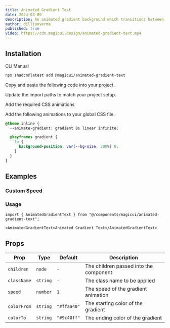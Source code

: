 ```yaml
---
title: Animated Gradient Text
date: 2024-04-09
description: An animated gradient background which transitions between colors for text.
author: dillionverma
published: true
video: https://cdn.magicui.design/animated-gradient-text.mp4
---
```


<ComponentPreview name="animated-gradient-text-demo" />

## Installation

<Tabs defaultValue="cli">

<TabsList>
  <TabsTrigger value="cli">CLI</TabsTrigger>
  <TabsTrigger value="manual">Manual</TabsTrigger>
</TabsList>
<TabsContent value="cli">

```bash
npx shadcn@latest add @magicui/animated-gradient-text
```

</TabsContent>

<TabsContent value="manual">

<Steps>

<Step>Copy and paste the following code into your project.</Step>

<ComponentSource name="animated-gradient-text" />

<Step>Update the import paths to match your project setup.</Step>

<Step>Add the required CSS animations</Step>

Add the following animations to your global CSS file.

```css title="app/globals.css" showLineNumbers {2, 4-8}
@theme inline {
  --animate-gradient: gradient 8s linear infinite;

  @keyframes gradient {
    to {
      background-position: var(--bg-size, 300%) 0;
    }
  }
}
```

</Steps>

</TabsContent>

</Tabs>

## Examples

### Custom Speed

<ComponentPreview name="animated-gradient-text-demo-2" />

### Usage

```tsx showLineNumbers
import { AnimatedGradientText } from "@/components/magicui/animated-gradient-text";
```

```tsx showLineNumbers
<AnimatedGradientText>Animated Gradient Text</AnimatedGradientText>
```

## Props

| Prop        | Type     | Default     | Description                            |
| ----------- | -------- | ----------- | -------------------------------------- |
| `children`  | `node`   | `-`         | The children passed into the component |
| `className` | `string` | `-`         | The class name to be applied           |
| `speed`     | `number` | `1`         | The speed of the gradient animation    |
| `colorFrom` | `string` | `"#ffaa40"` | The starting color of the gradient     |
| `colorTo`   | `string` | `"#9c40ff"` | The ending color of the gradient       |
